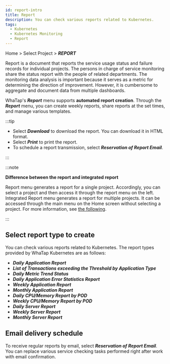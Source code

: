 ```yaml
---
id: report-intro
title: Report
description: You can check various reports related to Kubernetes.
tags:
  - Kubernetes
  - Kubernetes Monitoring
  - Report
---
```


Home > Select Project > **_REPORT_**

<ImgLang img='whatap_kubernetes_flexible_report.png' desc='Kubernetes report' />

Report is a document that reports the service usage status and failure records for individual projects. The persons in charge of service monitoring share the status report with the people of related departments. The monitoring data analysis is important because it serves as a metric for determining the direction of improvement. However, it is cumbersome to aggregate and document data from multiple dashboards.  

WhaTap's **_Report_** menu supports **automated report creation**. Through the **_Report_** menu, you can create weekly reports, share reports at the set times, and manage various templates.

:::tip

- Select **_Download_** to download the report. You can download it in HTML format.
- Select **_Print_** to print the report.
- To schedule a report transmission, select **_Reservation of Report Email_**.

:::

:::note

**Difference between the report and integrated report**

Report menu generates a report for a single project. Accordingly, you can select a project and then access it through the report menu on the left. Integrated Report menu generates a report for multiple projects. It can be accessed through the main menu on the Home screen without selecting a project. For more information, see [the following](integrated-report).

:::

## Select report type to create

You can check various reports related to Kubernetes. The report types provided by WhaTap Kubernetes are as follows:

- **_Daily Application Report_**
- **_List of Transactions exceeding the Threshold by Application Type_**
- **_Daily Metric Trend Status_**
- **_Daily Application Error Statistics Report_**
- **_Weekly Application Report_**
- **_Monthly Application Report_**
- **_Daily CPU/Memory Report by POD_**
- **_Weekly CPU/Memory Report by POD_**
- **_Daily Server Report_**
- **_Weekly Server Report_**
- **_Monthly Server Report_**

## Email delivery schedule

To receive regular reports by email, select **_Reservation of Report Email_**. You can replace various service checking tasks performed right after work with email confirmation.

<ImgLang img='report_mail.png' desc='report mail' />
